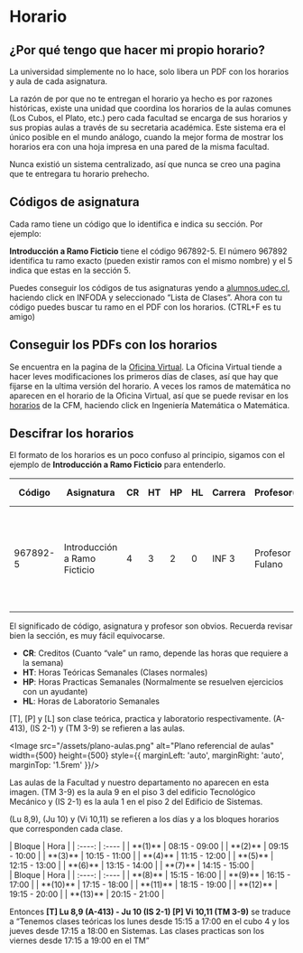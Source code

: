 
# Horario

## ¿Por qué tengo que hacer mi propio horario?

La universidad simplemente no lo hace, solo libera un PDF con los horarios y aula de cada asignatura.

La razón de por que no te entregan el horario ya hecho es por razones históricas, existe una unidad que coordina los horarios de la aulas comunes (Los Cubos, el Plato, etc.) pero cada facultad se encarga de sus horarios y sus propias aulas a través de su secretaria académica. Este sistema era el único posible en el mundo análogo, cuando la mejor forma de mostrar los horarios era con una hoja impresa en una pared de la misma facultad.

Nunca existió un sistema centralizado, así que nunca se creo una pagina que te entregara tu horario prehecho.

## Códigos de asignatura

Cada ramo tiene un código que lo identifica e indica su sección. Por ejemplo:

**Introducción a Ramo Ficticio** tiene el código 967892-5. El número 967892 identifica tu ramo exacto (pueden existir ramos con el mismo nombre) y el 5 indica que estas en la sección 5.

Puedes conseguir los códigos de tus asignaturas yendo a [alumnos.udec.cl](https://alumnos.udec.cl/), haciendo click en INFODA y seleccionado “Lista de Clases”. Ahora con tu código puedes buscar tu ramo en el PDF con los horarios. (CTRL+F es tu amigo)

## Conseguir los PDFs con los horarios

Se encuentra en la pagina de la [Oficina Virtual](http://ofivirtualfi.udec.cl/schedulesDates). La Oficina Virtual tiende a hacer leves modificaciones los primeros días de clases, así que hay que fijarse en la ultima versión del horario. A veces los ramos de matemática no aparecen en el horario de la Oficina Virtual, así que se puede revisar en los [horarios](https://www.cfm.cl/pregrado/horarios/) de la CFM, haciendo click en Ingeniería Matemática o Matemática.

## Descifrar los horarios

El formato de los horarios es un poco confuso al principio, sigamos con el ejemplo de **Introducción a Ramo Ficticio** para entenderlo.

| Código    | Asignatura                  | CR | HT | HP | HL | Carrera | Profesor(es)      | Horarios y Salas                                    |
|-----------|-----------------------------|----|----|----|----|---------|-------------------|-----------------------------------------------------|
| 967892-5  | Introducción a Ramo Ficticio| 4  | 3  | 2  | 0  | INF 3   | Profesor Fulano   | [T] Lu 8,9 (A-413) - Ju 10 (IS 2-1) [P] Vi 10,11 (TM 3-9) |

El significado de código, asignatura y profesor son obvios. Recuerda revisar bien la sección, es muy fácil equivocarse.

- **CR**: Creditos (Cuanto “vale” un ramo, depende las horas que requiere a la semana)
- **HT**: Horas Teóricas Semanales (Clases normales)
- **HP**: Horas Practicas Semanales (Normalmente se resuelven ejercicios con un ayudante)
- **HL**: Horas de Laboratorio Semanales

[T], [P] y [L] son clase teórica, practica y laboratorio respectivamente. (A-413), (IS 2-1) y (TM 3-9) se refieren a las aulas.

<Image src="/assets/plano-aulas.png" alt="Plano referencial de aulas" width={500} height={500} style={{
    marginLeft: 'auto',
    marginRight: 'auto',
    marginTop: '1.5rem'
}}/>

Las aulas de la Facultad y nuestro departamento no aparecen en esta imagen. (TM 3-9) es la aula 9 en el piso 3 del edificio Tecnológico Mecánico y (IS 2-1) es la aula 1 en el piso 2 del Edificio de Sistemas.

(Lu 8,9), (Ju 10) y (Vi 10,11) se refieren a los días y a los bloques horarios que corresponden cada clase.

<div style={{ display: 'flex', width: '100%', marginTop: '1.5rem'}}>
    <div style={{width: '100%', display: 'flex', justifyContent: 'right'}}>
        | Bloque | Hora |
        | :----: | :---- |
        | **(1)** | 08:15 - 09:00 |
        | **(2)** | 09:15 - 10:00 |
        | **(3)** | 10:15 - 11:00 |
        | **(4)** | 11:15 - 12:00 |
        | **(5)** | 12:15 - 13:00 |
        | **(6)** | 13:15 - 14:00 |
        | **(7)** | 14:15 - 15:00 |
    </div>
    <div style={{width: '100%', display: 'flex', justifyContent: 'left' }}>
        | Bloque | Hora |
        | :----: | :---- |
        | **(8)** | 15:15 - 16:00 |
        | **(9)** | 16:15 - 17:00 |
        | **(10)** | 17:15 - 18:00 |
        | **(11)** | 18:15 - 19:00 |
        | **(12)** | 19:15 - 20:00 |
        | **(13)** | 20:15 - 21:00 |
    </div>
</div>

Entonces **[T] Lu 8,9 (A-413) - Ju 10 (IS 2-1) [P] Vi 10,11 (TM 3-9)** se traduce a “Tenemos clases teóricas los lunes desde 15:15 a 17:00 en el cubo 4 y los jueves desde 17:15 a 18:00 en Sistemas. Las clases practicas son los viernes desde 17:15 a 19:00 en el TM”
